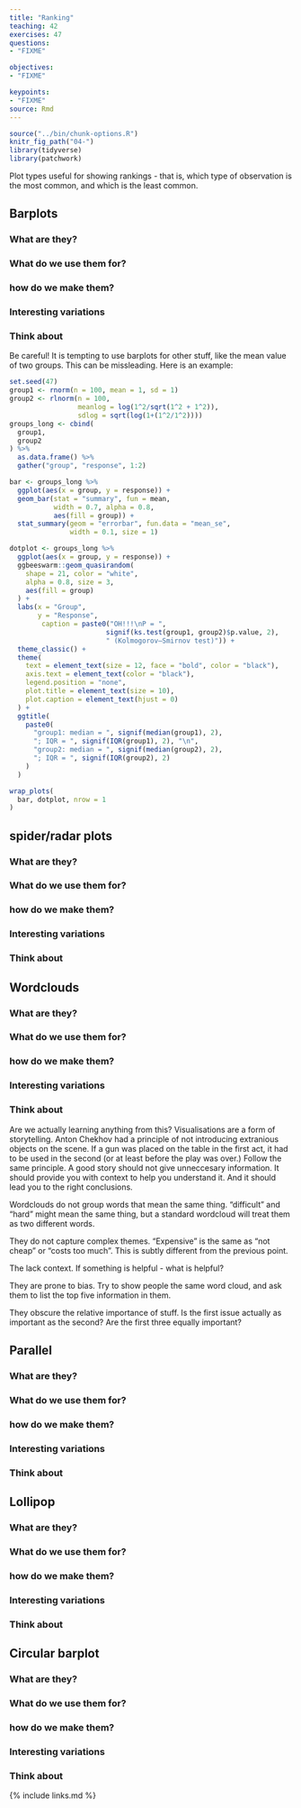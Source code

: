 ```yaml
---
title: "Ranking"
teaching: 42
exercises: 47
questions: 
- "FIXME"

objectives:
- "FIXME"

keypoints:
- "FIXME"
source: Rmd
---
```


```r
source("../bin/chunk-options.R")
knitr_fig_path("04-")
library(tidyverse)
library(patchwork)
```

Plot types useful for showing rankings - that is, which type of observation
is the most common, and which is the least common.


## Barplots

### What are they?

### What do we use them for?

### how do we make them?

### Interesting variations

### Think about
Be careful! It is tempting to use barplots for other stuff, like the 
mean value of two groups. This can be missleading. Here is an example:

```r
set.seed(47)
group1 <- rnorm(n = 100, mean = 1, sd = 1)
group2 <- rlnorm(n = 100, 
                 meanlog = log(1^2/sqrt(1^2 + 1^2)), 
                 sdlog = sqrt(log(1+(1^2/1^2))))
groups_long <- cbind(
  group1,
  group2
) %>% 
  as.data.frame() %>% 
  gather("group", "response", 1:2)

bar <- groups_long %>% 
  ggplot(aes(x = group, y = response)) +
  geom_bar(stat = "summary", fun = mean, 
           width = 0.7, alpha = 0.8,
           aes(fill = group)) + 
  stat_summary(geom = "errorbar", fun.data = "mean_se",
               width = 0.1, size = 1) 

dotplot <- groups_long %>% 
  ggplot(aes(x = group, y = response)) +
  ggbeeswarm::geom_quasirandom(
    shape = 21, color = "white", 
    alpha = 0.8, size = 3,
    aes(fill = group)
  ) +
  labs(x = "Group",
       y = "Response",
        caption = paste0("OH!!!\nP = ", 
                        signif(ks.test(group1, group2)$p.value, 2),
                        " (Kolmogorov–Smirnov test)")) +
  theme_classic() +
  theme(
    text = element_text(size = 12, face = "bold", color = "black"),
    axis.text = element_text(color = "black"),
    legend.position = "none",
    plot.title = element_text(size = 10),
    plot.caption = element_text(hjust = 0)
  ) +
  ggtitle(
    paste0(
      "group1: median = ", signif(median(group1), 2), 
      "; IQR = ", signif(IQR(group1), 2), "\n",
      "group2: median = ", signif(median(group2), 2), 
      "; IQR = ", signif(IQR(group2), 2)
    )
  )

wrap_plots(
  bar, dotplot, nrow = 1
)

```


## spider/radar plots

### What are they?

### What do we use them for?

### how do we make them?

### Interesting variations

### Think about


## Wordclouds

### What are they?

### What do we use them for?

### how do we make them?

### Interesting variations

### Think about
Are we actually learning anything from this? Visualisations are a form of
storytelling. Anton Chekhov had a principle of not introducing extranious
objects on the scene. If a gun was placed on the table in the first act, it had to
be used in the second (or at least before the play was over.)
Follow the same principle. A good story should not give unneccesary information.
It should provide you with context to help you understand it. And it should 
lead you to the right conclusions.

Wordclouds do not group words that mean the same thing. "difficult" and "hard"
might mean the same thing, but a standard wordcloud will treat them as two 
different words.

They do not capture complex themes. "Expensive" is the same as "not cheap" or
"costs too much". This is subtly different from the previous point.

The lack context. If something is helpful - what is helpful?

They are prone to bias. Try to show people the same word cloud, and 
ask them to list the top five information in them.

They obscure the relative importance of stuff. Is the first issue actually
as important as the second? Are the first three equally important?



## Parallel

### What are they?

### What do we use them for?

### how do we make them?

### Interesting variations

### Think about


## Lollipop

### What are they?

### What do we use them for?

### how do we make them?

### Interesting variations

### Think about


## Circular barplot

### What are they?

### What do we use them for?

### how do we make them?

### Interesting variations

### Think about




{% include links.md %}